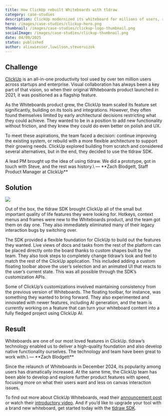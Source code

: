 ```yaml
---
title: How ClickUp rebuilt Whiteboards with tldraw
category: case-studies
description: ClickUp modernized its whiteboard for millions of users, replacing legacy infrastructure with the tldraw SDK.
hero: /images/case-studies/clickup-hero.png
thumbnail: /images/case-studies/clickup-logo-thumbnail.png
socialImage: /images/case-studies/clickup-thumbnail.png
date: 04/09/2025
status: published
author: alixwiesser,luwilson,steveruizok
---
```


## Challenge

[ClickUp](https://clickup.com) is an all-in-one productivity tool used by over ten million users across startups and enterprise. Visual collaboration has always been a key part of that vision, so when their original Whiteboards product launched in 2021, it was positioned as a flagship feature.

As the Whiteboards product grew, the ClickUp team scaled its feature set significantly, building on its tools and integrations. However, they often found themselves limited by early architectural decisions restricting what they could achieve. They wanted to be in a position to add new functionality without friction, and they knew they could do even better on polish and UX.

To meet these aspirations, the team faced a decision: continue improving the existing system, or rebuild with a more flexible architecture to support their growing needs. ClickUp explored building from scratch and considered several alternatives, but in the end, they decided to use the tldraw SDK.

<Callout type="quote">
A lead PM brought up the idea of using tldraw. We did a prototype, got in touch with Steve, and the rest was history.\
— **Zach Blodgett, Staff Product Manager at ClickUp**

</Callout>

## Solution

<Image src="/images/case-studies/clickup-content.png" />

Out of the box, the tldraw SDK brought ClickUp all of the small but important quality of life features they were looking for. Hotkeys, context menus and frames were new to the Whiteboards product, and the team got them on day one. They also immediately eliminated many of their legacy interaction bugs by switching over.

The SDK provided a flexible foundation for ClickUp to build out the features they wanted. Live views of docs and tasks from the rest of the platform can be placed directly onto the board thanks to custom shapes built by the team. They also took steps to completely change tldraw’s look and feel to match the rest of the ClickUp application. This included adding a custom floating toolbar above the user’s selection and an animated UI that reacts to the user’s current state. This was all possible through the SDK’s customization APIs.

Some of ClickUp’s customizations involved maintaining consistency from the previous version of Whiteboards. The floating toolbar, for instance, was something they wanted to bring forward. They also experimented and innovated with newer features, including AI generation, and the team is currently working on a feature that can turn your whiteboard content into a fully fledged project using ClickUp AI.

## Result

<Callout type="quote">
Whiteboards are one of our most loved features in ClickUp. tldraw’s technology enabled us to deliver a high-quality foundation and also develop native functionality ourselves. The technology and team have been great to work with.\
— **Zach Blodgett**

</Callout>

Since the relaunch of Whiteboards in December 2024, its popularity among users has dramatically increased. At the same time, the ClickUp team has been able to develop and explore further product features with speed, focusing more on what their users want and less on canvas interaction issues.

To find out more about ClickUp Whiteboards, read their [announcement post](https://clickup.com/blog/launching-clickup-whiteboards/) or watch their [introductory video](https://www.youtube.com/watch?v=IjLWtKll3To). And if you’d like to upgrade your tool with a brand new whiteboard, get started today with the [tldraw SDK](https://tldraw.dev/).

<YouTube src="https://www.youtube.com/watch?v=IjLWtKll3To" />
